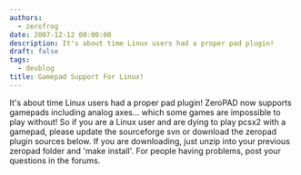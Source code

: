 ```yaml
---
authors:
  - zerofrog
date: 2007-12-12 00:00:00
description: It's about time Linux users had a proper pad plugin!
draft: false
tags:
  - devblog
title: Gamepad Support For Linux!
---
```


It's about time Linux users had a proper pad plugin! ZeroPAD now
supports gamepads including analog axes... which some games are
impossible to play without! So if you are a Linux user and are dying to
play pcsx2 with a gamepad, please update the sourceforge svn or download
the zeropad plugin sources below. If you are downloading, just unzip
into your previous zeropad folder and 'make install'. For people
having problems, post your questions in the forums.

<!-- truncate -->
